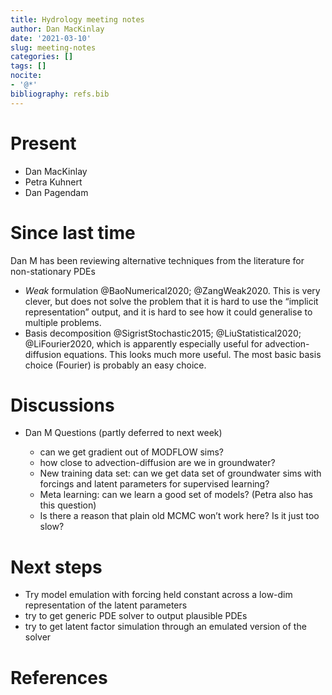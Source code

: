 ```yaml
---
title: Hydrology meeting notes
author: Dan MacKinlay
date: '2021-03-10'
slug: meeting-notes
categories: []
tags: []
nocite:
- '@*'
bibliography: refs.bib
---
```


# Present

* Dan MacKinlay
* Petra Kuhnert
* Dan Pagendam

# Since last time

Dan M has been reviewing alternative techniques from the literature for non-stationary PDEs

* _Weak_ formulation @BaoNumerical2020; @ZangWeak2020. This is very clever, but does not solve the problem that it is hard to use the “implicit representation” output, and it is hard to see how it could generalise to multiple problems.
* Basis decomposition @SigristStochastic2015; @LiuStatistical2020; @LiFourier2020, which is apparently especially useful for advection-diffusion equations.
  This looks much more useful. The most basic basis choice (Fourier) is probably an easy choice.

#  Discussions

* Dan M Questions (partly deferred to next week)

  * can we get gradient out of MODFLOW sims?
  * how close to advection-diffusion are we in groundwater?
  * New training data set: can we get data set of groundwater sims with forcings and latent parameters for supervised learning?
  * Meta learning: can we learn a good set of models? (Petra also has this question)
  * Is there a reason that plain old MCMC won't work here? Is it just too slow?
  
# Next steps

* Try model emulation with forcing held constant across a low-dim representation of the latent parameters
* try to get generic PDE solver to output plausible PDEs
* try to get latent factor simulation through an emulated version of the solver

# References

::: {#refs}
:::


